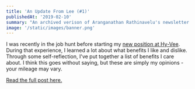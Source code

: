 ```yaml
---
title: 'An Update From Lee (#1)'
publishedAt: '2019-02-10'
summary: "An archived verison of Aranganathan Rathinavelu's newsletter – subscribe to get early access."
image: '/static/images/banner.png'
---
```


I was recently in the job hunt before starting my [new position at Hy-Vee](/blog/joining-hy-vee).
During that experience, I learned a lot about what benefits I like and dislike.
Through some self-reflection, I've put together a list of benefits I care about.
I think this goes without saying, but these are simply my opinions - your mileage may vary.

[Read the full post here.](/blog/benefits-i-care-about-in-2019)
